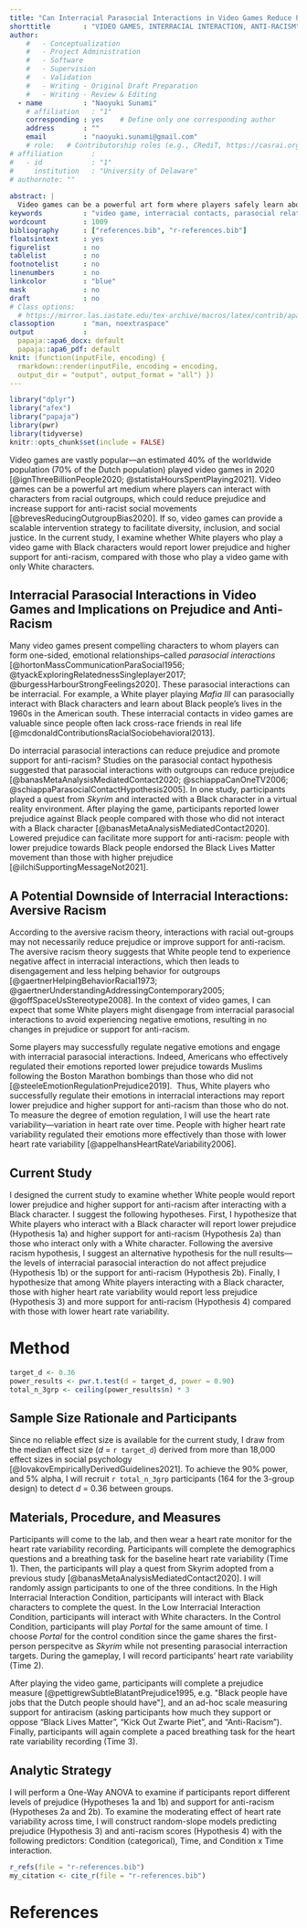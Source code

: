 ```yaml
---
title: "Can Interracial Parasocial Interactions in Video Games Reduce Prejudice and Promote Support for Anti-Racism? A Study Proposal"
shorttitle        : "VIDEO GAMES, INTERRACIAL INTERACTION, ANTI-RACISM"
author: 
    #   - Conceptualization
    #   - Project Administration
    #   - Software
    #   - Supervision
    #   - Validation
    #   - Writing - Original Draft Preparation
    #   - Writing - Review & Editing
  - name          : "Naoyuki Sunami"
    # affiliation   : "1"
    corresponding : yes    # Define only one corresponding author
    address       : ""
    email         : "naoyuki.sunami@gmail.com"
    # role:   # Contributorship roles (e.g., CRediT, https://casrai.org/credit/)
# affiliation       :
#   - id            : "1"
#     institution   : "University of Delaware"
# authornote: ""
  
abstract: |
  Video games can be a powerful art form where players safely learn about racial out-groups—their stories, beliefs, values, and social norms without concerns of appearing as a racist. In video games, players can interact with out-group characters and form parasocial connections, which then theoretically could reduce out-group bias and increase support for antiracist social movements. However, other research suggested that White people may experience negative emotions in interracial interactions, which could then leads to disengagement and less support for anti-racism. In the proposed study, I will examine whether White people who interact with Black characters report lower prejudice towards Black people and higher support for anti-racism movements (e.g., Black Lives Matter and Kick Out Zwarte Piet) compared with those who play a video game with White characters only. I will also measure participants’ heart rate variability as a correlate for emotion regulation while playing the video game. I expect that participants with higher heart rate variability will report lower prejudice and higher support for anti-racism than those with lower heart rate variability. 
keywords          : "video game, interracial contacts, parasocial relationships, prejudice"
wordcount         : 1009
bibliography      : ["references.bib", "r-references.bib"]
floatsintext      : yes
figurelist        : no
tablelist         : no
footnotelist      : no
linenumbers       : no
linkcolor         : "blue"
mask              : no
draft             : no
# Class options:
  # https://mirror.las.iastate.edu/tex-archive/macros/latex/contrib/apa6/apa6.pdf
classoption       : "man, noextraspace"
output            : 
  papaja::apa6_docx: default
  papaja::apa6_pdf: default
knit: (function(inputFile, encoding) {
  rmarkdown::render(inputFile, encoding = encoding,
  output_dir = "output", output_format = "all") })
---
```


```r
library("dplyr")
library("afex")
library("papaja")
library(pwr)
library(tidyverse)
knitr::opts_chunk$set(include = FALSE)

```

Video games are vastly popular---an estimated 40% of the worldwide population (70% of the Dutch population) played video games in 2020 [@ignThreeBillionPeople2020; @statistaHoursSpentPlaying2021]. Video games can be a powerful art medium where players can interact with characters from racial outgroups, which could reduce prejudice and increase support for anti-racist social movements [@brevesReducingOutgroupBias2020]. If so, video games can provide a scalable intervention strategy to facilitate diversity, inclusion, and social justice. In the current study, I examine whether White players who play a video game with Black characters would report lower prejudice and higher support for anti-racism, compared with those who play a video game with only White characters.

## Interracial Parasocial Interactions in Video Games and Implications on Prejudice and Anti-Racism

Many video games present compelling characters to whom players can form one-sided, emotional relationships--called *parasocial interactions* [@hortonMassCommunicationParaSocial1956; @tyackExploringRelatednessSingleplayer2017; @burgessHarbourStrongFeelings2020]. These parasocial  interactions can be interracial. For example, a White player playing *Mafia III* can parasocially interact with Black characters and learn about Black people's lives in the 1960s in the American south. These interracial contacts in video games are valuable since people often lack cross-race friends in real life [@mcdonaldContributionsRacialSociobehavioral2013]. 

Do interracial parasocial interactions can reduce prejudice and promote support for anti-racism? Studies on the parasocial contact hypothesis suggested that parasocial interactions with outgroups can reduce prejudice [@banasMetaAnalysisMediatedContact2020; @schiappaCanOneTV2006; @schiappaParasocialContactHypothesis2005]. In one study, participants played a quest from *Skyrim* and interacted with a Black character in a virtual reality environment. After playing the game, participants reported lower prejudice against Black people compared with those who did not interact with a Black character [@banasMetaAnalysisMediatedContact2020]. Lowered prejudice can facilitate more support for anti-racism: people with lower prejudice towards Black people endorsed the Black Lives Matter movement than those with higher prejudice [@ilchiSupportingMessageNot2021]. 

## A Potential Downside of Interracial Interactions: Aversive Racism

According to the aversive racism theory, interactions with racial out-groups may not necessarily reduce prejudice or improve support for anti-racism. The aversive racism theory suggests that White people tend to experience negative affect in interracial interactions, which then leads to disengagement and less helping behavior for outgroups [@gaertnerHelpingBehaviorRacial1973; @gaertnerUnderstandingAddressingContemporary2005; @goffSpaceUsStereotype2008]. In the context of video games, I can expect that some White players might disengage from interracial parasocial interactions to avoid experiencing negative emotions, resulting in no changes in prejudice or support for anti-racism. 

Some players may successfully regulate negative emotions and engage with interracial parasocial interactions. Indeed, Americans who effectively regulated their emotions reported lower prejudice towards Muslims following the Boston Marathon bombings than those who did not [@steeleEmotionRegulationPrejudice2019].  Thus, White players who successfully regulate their emotions in interracial interactions may report lower prejudice and higher support for anti-racism than those who do not. To measure the degree of emotion regulation, I will use the heart rate variability---variation in heart rate over time. People with higher heart rate variability regulated their emotions more effectively than those with lower heart rate variability [@appelhansHeartRateVariability2006].

## Current Study

I designed the current study to examine whether White people would report lower prejudice and higher support for anti-racism after interacting with a Black character. I suggest the following hypotheses. First, I hypothesize that White players who interact with a Black character will report lower prejudice (Hypothesis 1a) and higher support for anti-racism (Hypothesis 2a) than those who interact only with a White character. Following the aversive racism hypothesis, I suggest an alternative hypothesis for the null results---the levels of interracial parasocial interaction do not affect prejudice (Hypothesis 1b) or the support for anti-racism (Hypothesis 2b). Finally, I hypothesize that among White players interacting with a Black character, those with higher heart rate variability would report less prejudice (Hypothesis 3) and more support for anti-racism (Hypothesis 4) compared with those with lower heart rate variability. 

# Method

```r
target_d <- 0.36
power_results <- pwr.t.test(d = target_d, power = 0.90)
total_n_3grp <- ceiling(power_results$n) * 3
```

## Sample Size Rationale and Participants

Since no reliable effect size is available for the current study, I draw from the median effect size (*d* = `r target_d`) derived from more than 18,000 effect sizes in social psychology [@lovakovEmpiricallyDerivedGuidelines2021]. To achieve the 90% power, and 5% alpha, I will recruit `r total_n_3grp` participants (164 for the 3-group design) to detect *d* = 0.36 between groups.

## Materials, Procedure, and Measures

Participants will come to the lab, and then wear a heart rate monitor for the heart rate variability recording. Participants will complete the demographics questions and a breathing task for the baseline heart rate variability (Time 1). Then, the participants will play a quest from Skyrim adopted from a previous study [@banasMetaAnalysisMediatedContact2020]. I will randomly assign participants to one of the three conditions. In the High Interracial Interaction Condition, participants will interact with Black characters to complete the quest. In the Low Interracial Interaction Condition, participants will interact with White characters. In the Control Condition, participants will play *Portal* for the same amount of time. I choose *Portal* for the control condition since the game shares the first-person perspecitve as *Skyrim* while not presenting parasocial interraction targets. During the gameplay, I will record participants' heart rate variability (Time 2).

After playing the video game, participants will complete a prejudice measure [@pettigrewSubtleBlatantPrejudice1995, e.g. "Black people have jobs that the Dutch people should have"], and an ad-hoc scale measuring support for antiracism (asking participants how much they support or oppose "Black Lives Matter", "Kick Out Zwarte Piet", and "Anti-Racism"). Finally, participants will again complete a paced breathing task for the heart rate variability recording (Time 3).

## Analytic Strategy

I will perform a One-Way ANOVA to examine if participants report different levels of prejudice (Hypotheses 1a and 1b) and support for anti-racism (Hypotheses 2a and 2b). To examine the moderating effect of heart rate variability across time, I will construct random-slope models predicting prejudice (Hypothesis 3) and anti-racism scores (Hypothesis 4) with the following predictors: Condition (categorical), Time, and Condition x Time interaction.

```r
r_refs(file = "r-references.bib")
my_citation <- cite_r(file = "r-references.bib")
```

\newpage

# References

<!-- These lines ensure references are set with hanging indents in PDF documents; they are ignored in Word. -->

```{=tex}
\setlength{\parindent}{-0.5in}
\setlength{\leftskip}{0.5in}
```
